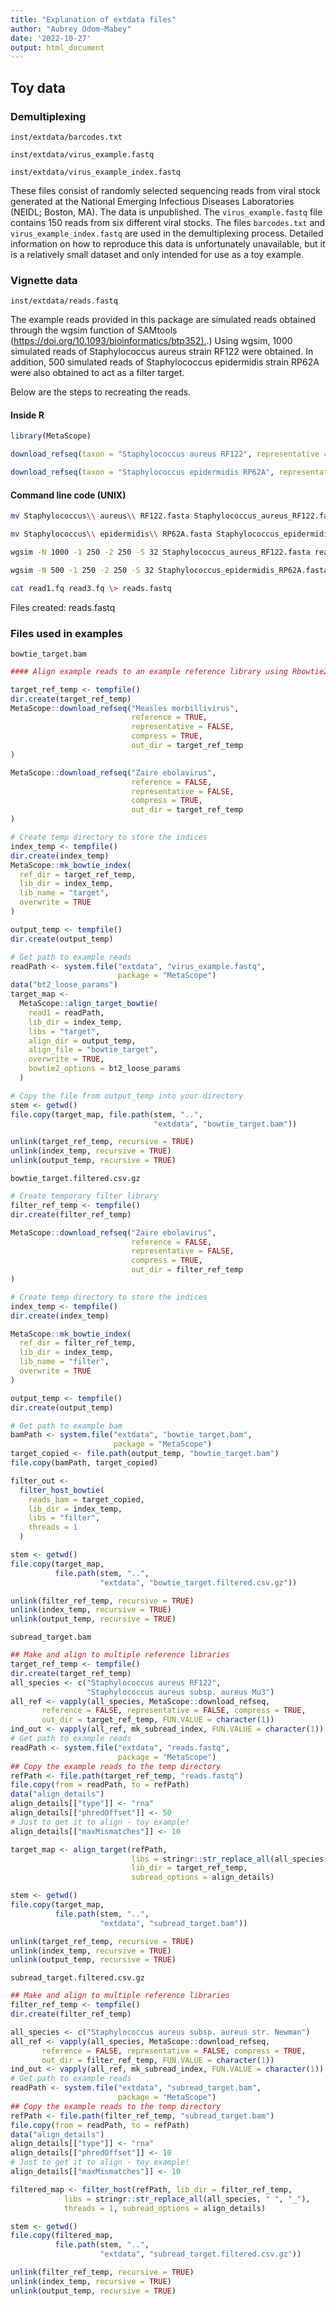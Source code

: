 ```yaml
---
title: "Explanation of extdata files"
author: "Aubrey Odom-Mabey"
date: '2022-10-27'
output: html_document
---
```


## Toy data

### Demultiplexing

`inst/extdata/barcodes.txt`

`inst/extdata/virus_example.fastq`

`inst/extdata/virus_example_index.fastq`

These files consist of randomly selected sequencing reads from viral stock generated at the National Emerging Infectious Diseases Laboratories (NEIDL; Boston, MA). The data is unpublished. The `virus_example.fastq` file contains 150 reads from six different viral stocks. The files `barcodes.txt` and `virus_example_index.fastq` are used in the demultiplexing process. Detailed information on how to reproduce this data is unfortunately unavailable, but it is a relatively small dataset and only intended for use as a toy example.

### Vignette data

`inst/extdata/reads.fastq`

The example reads provided in this package are simulated reads obtained through the wgsim function of SAMtools ([https://doi.org/10.1093/bioinformatics/btp352).](https://doi.org/10.1093/bioinformatics/btp352).) Using wgsim, 1000 simulated reads of Staphylococcus aureus strain RF122 were obtained. In addition, 500 simulated reads of Staphylococcus epidermidis strain RP62A were also obtained to act as a filter target.

Below are the steps to recreating the reads.

#### Inside R

```R
library(MetaScope)

download_refseq(taxon = "Staphylococcus aureus RF122", representative = FALSE, reference = FALSE, compress = FALSE)

download_refseq(taxon = "Staphylococcus epidermidis RP62A", representative = FALSE, reference = FALSE, compress = FALSE)

```

#### Command line code (UNIX)

```bash
mv Staphylococcus\\ aureus\\ RF122.fasta Staphylococcus_aureus_RF122.fasta

mv Staphylococcus\\ epidermidis\\ RP62A.fasta Staphylococcus_epidermidis_RP62A.fasta

wgsim -N 1000 -1 250 -2 250 -S 32 Staphylococcus_aureus_RF122.fasta read1.fq read2.fq

wgsim -N 500 -1 250 -2 250 -S 32 Staphylococcus_epidermidis_RP62A.fasta read3.fq read4.fq

cat read1.fq read3.fq \> reads.fastq

```

Files created: reads.fastq

### Files used in examples

`bowtie_target.bam`

```R
#### Align example reads to an example reference library using Rbowtie2

target_ref_temp <- tempfile()
dir.create(target_ref_temp)
MetaScope::download_refseq("Measles morbillivirus",
                           reference = TRUE,
                           representative = FALSE,
                           compress = TRUE,
                           out_dir = target_ref_temp
)

MetaScope::download_refseq("Zaire ebolavirus",
                           reference = FALSE,
                           representative = FALSE,
                           compress = TRUE,
                           out_dir = target_ref_temp
)

# Create temp directory to store the indices
index_temp <- tempfile()
dir.create(index_temp)
MetaScope::mk_bowtie_index(
  ref_dir = target_ref_temp,
  lib_dir = index_temp,
  lib_name = "target",
  overwrite = TRUE
)

output_temp <- tempfile()
dir.create(output_temp)

# Get path to example reads
readPath <- system.file("extdata", "virus_example.fastq",
                        package = "MetaScope")
data("bt2_loose_params")
target_map <-
  MetaScope::align_target_bowtie(
    read1 = readPath,
    lib_dir = index_temp,
    libs = "target",
    align_dir = output_temp,
    align_file = "bowtie_target",
    overwrite = TRUE,
    bowtie2_options = bt2_loose_params
  )

# Copy the file from output_temp into your directory
stem <- getwd()
file.copy(target_map, file.path(stem, "..",
                                "extdata", "bowtie_target.bam"))

unlink(target_ref_temp, recursive = TRUE)
unlink(index_temp, recursive = TRUE)
unlink(output_temp, recursive = TRUE)
```

`bowtie_target.filtered.csv.gz`

```R
# Create temporary filter library
filter_ref_temp <- tempfile()
dir.create(filter_ref_temp)

MetaScope::download_refseq("Zaire ebolavirus",
                           reference = FALSE,
                           representative = FALSE,
                           compress = TRUE,
                           out_dir = filter_ref_temp
)

# Create temp directory to store the indices
index_temp <- tempfile()
dir.create(index_temp)

MetaScope::mk_bowtie_index(
  ref_dir = filter_ref_temp,
  lib_dir = index_temp,
  lib_name = "filter",
  overwrite = TRUE
)

output_temp <- tempfile()
dir.create(output_temp)

# Get path to example bam
bamPath <- system.file("extdata", "bowtie_target.bam",
                       package = "MetaScope")
target_copied <- file.path(output_temp, "bowtie_target.bam")
file.copy(bamPath, target_copied)

filter_out <-
  filter_host_bowtie(
    reads_bam = target_copied,
    lib_dir = index_temp,
    libs = "filter",
    threads = 1
  )

stem <- getwd()
file.copy(target_map,
          file.path(stem, "..",
                    "extdata", "bowtie_target.filtered.csv.gz"))

unlink(filter_ref_temp, recursive = TRUE)
unlink(index_temp, recursive = TRUE)
unlink(output_temp, recursive = TRUE)
```

`subread_target.bam`

```R
## Make and align to multiple reference libraries                  
target_ref_temp <- tempfile()
dir.create(target_ref_temp)
all_species <- c("Staphylococcus aureus RF122",
                 "Staphylococcus aureus subsp. aureus Mu3")
all_ref <- vapply(all_species, MetaScope::download_refseq, 
       reference = FALSE, representative = FALSE, compress = TRUE,
       out_dir = target_ref_temp, FUN.VALUE = character(1))
ind_out <- vapply(all_ref, mk_subread_index, FUN.VALUE = character(1))
# Get path to example reads
readPath <- system.file("extdata", "reads.fastq",
                        package = "MetaScope")
## Copy the example reads to the temp directory
refPath <- file.path(target_ref_temp, "reads.fastq")
file.copy(from = readPath, to = refPath)
data("align_details")
align_details[["type"]] <- "rna"
align_details[["phredOffset"]] <- 50
# Just to get it to align - toy example!
align_details[["maxMismatches"]] <- 10

target_map <- align_target(refPath,
                           libs = stringr::str_replace_all(all_species, " ", "_"),
                           lib_dir = target_ref_temp,
                           subread_options = align_details)

stem <- getwd()
file.copy(target_map,
          file.path(stem, "..",
                    "extdata", "subread_target.bam"))

unlink(target_ref_temp, recursive = TRUE)
unlink(index_temp, recursive = TRUE)
unlink(output_temp, recursive = TRUE)
```

`subread_target.filtered.csv.gz`

```R
## Make and align to multiple reference libraries                  
filter_ref_temp <- tempfile()
dir.create(filter_ref_temp)

all_species <- c("Staphylococcus aureus subsp. aureus str. Newman")
all_ref <- vapply(all_species, MetaScope::download_refseq, 
       reference = FALSE, representative = FALSE, compress = TRUE,
       out_dir = filter_ref_temp, FUN.VALUE = character(1))
ind_out <- vapply(all_ref, mk_subread_index, FUN.VALUE = character(1))
# Get path to example reads
readPath <- system.file("extdata", "subread_target.bam",
                        package = "MetaScope")
## Copy the example reads to the temp directory
refPath <- file.path(filter_ref_temp, "subread_target.bam")
file.copy(from = readPath, to = refPath)
data("align_details")
align_details[["type"]] <- "rna"
align_details[["phredOffset"]] <- 10
# Just to get it to align - toy example!
align_details[["maxMismatches"]] <- 10

filtered_map <- filter_host(refPath, lib_dir = filter_ref_temp,
            libs = stringr::str_replace_all(all_species, " ", "_"),
            threads = 1, subread_options = align_details)

stem <- getwd()
file.copy(filtered_map,
          file.path(stem, "..",
                    "extdata", "subread_target.filtered.csv.gz"))

unlink(filter_ref_temp, recursive = TRUE)
unlink(index_temp, recursive = TRUE)
unlink(output_temp, recursive = TRUE)
```

